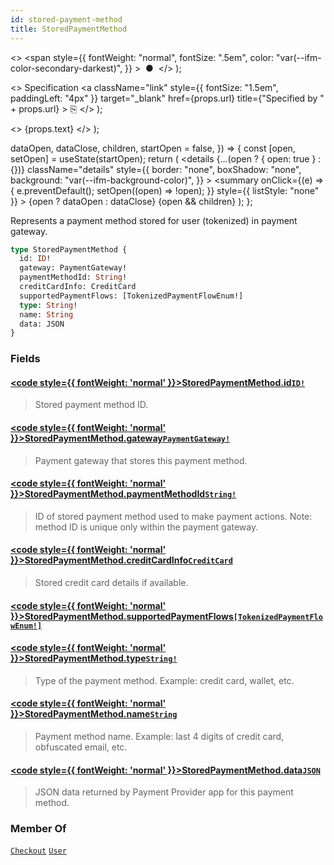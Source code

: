 ```yaml
---
id: stored-payment-method
title: StoredPaymentMethod
---
```


  <>
    <span
      style={{
        fontWeight: "normal",
        fontSize: ".5em",
        color: "var(--ifm-color-secondary-darkest)",
      }}
    >
      &nbsp;●&nbsp;
    </span>
  </>
);

  <>
    Specification
    <a
      className="link"
      style={{ fontSize: "1.5em", paddingLeft: "4px" }}
      target="\_blank"
      href={props.url}
      title={"Specified by " + props.url}
    >
      ⎘
    </a>
  </>
);

  <>
    <span className={props.class}>{props.text}</span>
  </>
);


  dataOpen,
  dataClose,
  children,
  startOpen = false,
}) => {
  const [open, setOpen] = useState(startOpen);
  return (
    <details
      {...(open ? { open: true } : {})}
      className="details"
      style={{
        border: "none",
        boxShadow: "none",
        background: "var(--ifm-background-color)",
      }}
    >
      <summary
        onClick={(e) => {
          e.preventDefault();
          setOpen((open) => !open);
        }}
        style={{ listStyle: "none" }}
      >
        {open ? dataOpen : dataClose}
      </summary>
      {open && children}
    </details>
  );
};

Represents a payment method stored for user (tokenized) in payment gateway.

<Badge text="Added in Saleor 3.15" class="secondary margin-bottom--sm" />

<FeaturePreview />

```graphql
type StoredPaymentMethod {
  id: ID!
  gateway: PaymentGateway!
  paymentMethodId: String!
  creditCardInfo: CreditCard
  supportedPaymentFlows: [TokenizedPaymentFlowEnum!]
  type: String!
  name: String
  data: JSON
}
```

### Fields

#### [<code style={{ fontWeight: 'normal' }}>StoredPaymentMethod.<b>id</b></code>](#)<Bullet />[`ID!`](../../../api-reference/miscellaneous/scalars/id) <Badge class="badge badge--secondary" text="non-null"/> <Badge class="badge badge--secondary" text="scalar"/> <Badge class="badge badge--secondary" text="miscellaneous"/>

> Stored payment method ID.

#### [<code style={{ fontWeight: 'normal' }}>StoredPaymentMethod.<b>gateway</b></code>](#)<Bullet />[`PaymentGateway!`](../../../api-reference/payments/objects/payment-gateway) <Badge class="badge badge--secondary" text="non-null"/> <Badge class="badge badge--secondary" text="object"/> <Badge class="badge badge--secondary" text="payments"/>

> Payment gateway that stores this payment method.

#### [<code style={{ fontWeight: 'normal' }}>StoredPaymentMethod.<b>paymentMethodId</b></code>](#)<Bullet />[`String!`](../../../api-reference/miscellaneous/scalars/string) <Badge class="badge badge--secondary" text="non-null"/> <Badge class="badge badge--secondary" text="scalar"/> <Badge class="badge badge--secondary" text="miscellaneous"/>

> ID of stored payment method used to make payment actions. Note: method ID is unique only within the payment gateway.

#### [<code style={{ fontWeight: 'normal' }}>StoredPaymentMethod.<b>creditCardInfo</b></code>](#)<Bullet />[`CreditCard`](../../../api-reference/payments/objects/credit-card) <Badge class="badge badge--secondary" text="object"/> <Badge class="badge badge--secondary" text="payments"/>

> Stored credit card details if available.

#### [<code style={{ fontWeight: 'normal' }}>StoredPaymentMethod.<b>supportedPaymentFlows</b></code>](#)<Bullet />[`[TokenizedPaymentFlowEnum!]`](../../../api-reference/payments/enums/tokenized-payment-flow-enum) <Badge class="badge badge--secondary" text="list"/> <Badge class="badge badge--secondary" text="enum"/> <Badge class="badge badge--secondary" text="payments"/>

>

#### [<code style={{ fontWeight: 'normal' }}>StoredPaymentMethod.<b>type</b></code>](#)<Bullet />[`String!`](../../../api-reference/miscellaneous/scalars/string) <Badge class="badge badge--secondary" text="non-null"/> <Badge class="badge badge--secondary" text="scalar"/> <Badge class="badge badge--secondary" text="miscellaneous"/>

> Type of the payment method. Example: credit card, wallet, etc.

#### [<code style={{ fontWeight: 'normal' }}>StoredPaymentMethod.<b>name</b></code>](#)<Bullet />[`String`](../../../api-reference/miscellaneous/scalars/string) <Badge class="badge badge--secondary" text="scalar"/> <Badge class="badge badge--secondary" text="miscellaneous"/>

> Payment method name. Example: last 4 digits of credit card, obfuscated email, etc.

#### [<code style={{ fontWeight: 'normal' }}>StoredPaymentMethod.<b>data</b></code>](#)<Bullet />[`JSON`](../../../api-reference/miscellaneous/scalars/json) <Badge class="badge badge--secondary" text="scalar"/> <Badge class="badge badge--secondary" text="miscellaneous"/>

> JSON data returned by Payment Provider app for this payment method.

### Member Of

[`Checkout`](../../../api-reference/checkout/objects/checkout) <Badge class="badge badge--secondary" text="object"/><Bullet />[`User`](../../../api-reference/users/objects/user) <Badge class="badge badge--secondary" text="object"/>

